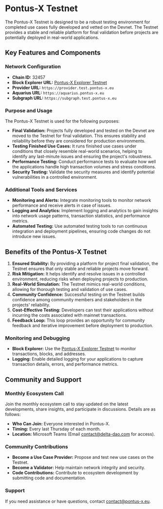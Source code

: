 # Pontus-X Testnet

The Pontus-X Testnet is designed to be a robust testing environment for completed use cases fully developed and vetted on the Devnet. The Testnet provides a stable and reliable platform for final validation before projects are potentially deployed in real-world applications.

## Key Features and Components

### Network Configuration
- **Chain ID:** 32457
- **Block Explorer URL:** [Pontus-X Explorer Testnet](https://explorer.pontus-x.eu/testnet/pontusx)
- **Provider URL:** `https://provider.test.pontus-x.eu`
- **Aquarius URL:** `https://aquarius.pontus-x.eu`
- **Subgraph URL:** `https://subgraph.test.pontus-x.eu`

### Purpose and Usage
The Pontus-X Testnet is used for the following purposes:
- **Final Validation:** Projects fully developed and tested on the Devnet are moved to the Testnet for final validation. This ensures stability and reliability before they are considered for production environments.
- **Testing Finished Use Cases:** It runs finished use cases under conditions that closely resemble real-world scenarios, helping to identify any last-minute issues and ensuring the project's robustness.
- **Performance Testing:** Conduct performance tests to evaluate how well the applications handle high transaction volumes and stress conditions.
- **Security Testing:** Validate the security measures and identify potential vulnerabilities in a controlled environment.

### Additional Tools and Services
- **Monitoring and Alerts:** Integrate monitoring tools to monitor network performance and receive alerts in case of issues.
- **Logging and Analytics:** Implement logging and analytics to gain insights into network usage patterns, transaction statistics, and performance metrics.
- **Automated Testing:** Use automated testing tools to run continuous integration and deployment pipelines, ensuring code changes do not introduce new issues.

## Benefits of the Pontus-X Testnet
1. **Ensured Stability:** By providing a platform for project final validation, the Testnet ensures that only stable and reliable projects move forward.
2. **Risk Mitigation:** It helps identify and resolve issues in a controlled environment, reducing risks when deploying projects to production.
3. **Real-World Simulation:** The Testnet mimics real-world conditions, allowing for thorough testing and validation of use cases.
4. **Community Confidence:** Successful testing on the Testnet builds confidence among community members and stakeholders in the projects' reliability.
5. **Cost-Effective Testing:** Developers can test their applications without incurring the costs associated with mainnet transactions.
6. **Feedback Loop:** This loop provides an opportunity for community feedback and iterative improvement before deployment to production.

### Monitoring and Debugging
- **Block Explorer:** Use the [Pontus-X Explorer Testnet](https://explorer.pontus-x.eu/testnet/pontusx) to monitor transactions, blocks, and addresses.
- **Logging:** Enable detailed logging for your applications to capture transaction details, errors, and performance metrics.

## Community and Support
### Monthly Ecosystem Call
Join the monthly ecosystem call to stay updated on the latest developments, share insights, and participate in discussions. Details are as follows:
- **Who Can Join:** Everyone interested in Pontus-X.
- **Timing:** Every last Thursday of each month.
- **Location:** Microsoft Teams (Email [contact@delta-dao.com](mailto:contact@delta-dao.com) for access).

### Community Contributions
- **Become a Use Case Provider:** Propose and test new use cases on the Testnet.
- **Become a Validator:** Help maintain network integrity and security.
- **Code Contributions:** Contribute to ecosystem development by submitting code and documentation.

### Support
If you need assistance or have questions, contact [contact@pontus-x.eu](mailto:support@pontus-x.eu).
